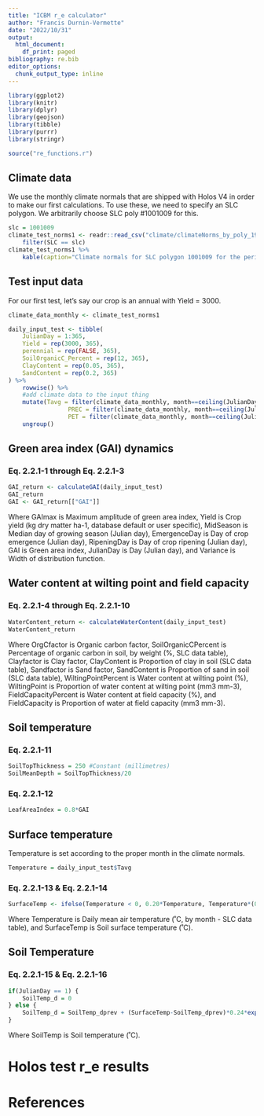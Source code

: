 ```yaml
---
title: "ICBM r_e calculator"
author: "Francis Durnin-Vermette"
date: "2022/10/31"
output:
  html_document:
    df_print: paged
bibliography: re.bib
editor_options:
  chunk_output_type: inline
---
```


```r
library(ggplot2)
library(knitr)
library(dplyr)
library(geojson)
library(tibble)
library(purrr)
library(stringr)

source("re_functions.r")
```

## Climate data
We use the monthly climate normals that are shipped with Holos V4 in order to make our first calculations.
To use these, we need to specify an SLC polygon.
We arbitrarily choose SLC poly #1001009 for this.
```r
slc = 1001009
climate_test_norms1 <- readr::read_csv("climate/climateNorms_by_poly_1980_2010.csv") %>%
	filter(SLC == slc)
climate_test_norms1 %>%
	kable(caption="Climate normals for SLC polygon 1001009 for the period 1980 - 2010.")
```

## Test input data
For our first test, let's say our crop is an annual with Yield = 3000.
```r
climate_data_monthly <- climate_test_norms1

daily_input_test <- tibble(
	JulianDay = 1:365,
	Yield = rep(3000, 365),
	perennial = rep(FALSE, 365),
	SoilOrganicC_Percent = rep(12, 365),
	ClayContent = rep(0.05, 365),
	SandContent = rep(0.2, 365)
) %>%
	rowwise() %>%
	#add climate data to the input thing
	mutate(Tavg = filter(climate_data_monthly, month==ceiling(JulianDay/30.4375))$Tavg,
				 PREC = filter(climate_data_monthly, month==ceiling(JulianDay/30.4375))$PREC,
				 PET = filter(climate_data_monthly, month==ceiling(JulianDay/30.4375))$PET) %>%
	ungroup()
```



## Green area index (GAI) dynamics

### Eq. 2.2.1-1 through Eq. 2.2.1-3
```r
GAI_return <- calculateGAI(daily_input_test)
GAI_return
GAI <- GAI_return[["GAI"]]
```

Where
GAImax is Maximum amplitude of green area index, 
Yield is Crop yield (kg dry matter ha-1, database default or user specific),
MidSeason is Median day of growing season (Julian day),
EmergenceDay is Day of crop emergence (Julian day),
RipeningDay is Day of crop ripening (Julian day),
GAI is Green area index,
JulianDay is Day (Julian day), and
Variance is Width of distribution function.

## Water content at wilting point and field capacity

### Eq. 2.2.1-4 through Eq. 2.2.1-10
```r
WaterContent_return <- calculateWaterContent(daily_input_test)
WaterContent_return
```

Where
OrgCfactor is Organic carbon factor,
SoilOrganicCPercent is Percentage of organic carbon in soil, by weight (%, SLC data table),
Clayfactor is Clay factor,
ClayContent is Proportion of clay in soil (SLC data table),
Sandfactor is Sand factor,
SandContent is Proportion of sand in soil (SLC data table),
WiltingPointPercent is Water content at wilting point (%),
WiltingPoint is Proportion of water content at wilting point (mm3 mm-3),
FieldCapacityPercent is Water content at field capacity (%), and
FieldCapacity is Proportion of water at field capacity (mm3 mm-3).


## Soil temperature

### Eq. 2.2.1-11
```r
SoilTopThickness = 250 #Constant (millimetres)
SoilMeanDepth = SoilTopThickness/20
```
### Eq. 2.2.1-12
```r
LeafAreaIndex = 0.8*GAI 
```

## Surface temperature
Temperature is set according to the proper month in the climate normals.
```r
Temperature = daily_input_test$Tavg
```

###  Eq. 2.2.1-13 & Eq. 2.2.1-14
```r
SurfaceTemp <- ifelse(Temperature < 0, 0.20*Temperature, Temperature*(0.95+0.05*exp(-0.4*(LeafAreaIndex-3))))
```

Where
Temperature is Daily mean air temperature (˚C, by month - SLC data table), and
SurfaceTemp is Soil surface temperature (˚C).

## Soil Temperature

### Eq. 2.2.1-15 & Eq. 2.2.1-16
```r
if(JulianDay == 1) {
	SoilTemp_d = 0
} else {
	SoilTemp_d = SoilTemp_dprev + (SurfaceTemp-SoilTemp_dprev)*0.24*exp(-SoilMeanDepth*0.0174)*exp(-0.15*GAI)
}

```

Where
SoilTemp is Soil temperature (˚C).



<!-- Test weather data is from the NASA POWER database for a latitude and longitude approximately equal to the location of Ottawa Central Experimental Farm (45.3875035,-75.7113529 according to google maps) -->
<!-- ```{r} -->
<!-- climate_test_wheat1 <- readr::read_file("nasa_climate_data_lat_45.0024867523983_long_-74.9998855590822") %>% -->
<!-- 	as.geojson -->
<!-- zz <- tibble(climate_test_wheat1) -->
<!-- geo_pretty(climate_test_wheat1) -->
<!-- ``` -->

# Holos test r_e results

<!-- ```{r results = "asis"} -->
<!-- results_test_wheat1 <- readr::read_csv("wheat1.csv", skip=1) -->

<!-- table_test_wheat1 <- results_test_wheat1%>% -->
<!-- 	select(Farm, Field, Year, Crop, `Yield (kg ha^-1)`, `Moisture content (%)`, `Tillage type`, -->
<!-- 				 `Climate Factor (re_crop)`, `Tillage Factor (r_c)`, `Management factor (r_e)`) %>% -->
<!-- 	kable(caption="Holos results for the wheat1 test farm.") -->
<!-- table_test_wheat1 -->
<!-- ``` -->


# References

